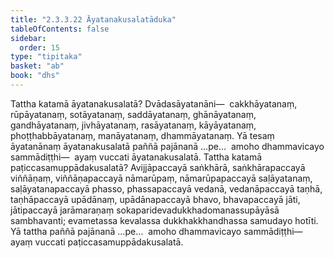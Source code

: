 ```yaml
---
title: "2.3.3.22 Āyatanakusalatāduka"
tableOfContents: false
sidebar:
  order: 15
type: "tipitaka"
basket: "ab"
book: "dhs"
---
```



<DynamicBreadcrumb />

<Division number="1342" book="dhs">

<Paragraph number="2047" book="dhs">
Tattha katamā āyatanakusalatā? Dvādasāyatanāni—  cakkhāyatanaṃ, rūpāyatanaṃ, sotāyatanaṃ, saddāyatanaṃ, ghānāyatanaṃ, gandhāyatanaṃ, jivhāyatanaṃ, rasāyatanaṃ, kāyāyatanaṃ, phoṭṭhabbāyatanaṃ, manāyatanaṃ, dhammāyatanaṃ. Yā tesaṃ āyatanānaṃ āyatanakusalatā paññā pajānanā …pe…  amoho dhammavicayo sammādiṭṭhi—  ayaṃ vuccati āyatanakusalatā.
</Paragraph>

</Division>
<Division number="1343" book="dhs">

<Paragraph number="2048" book="dhs">
Tattha katamā paṭiccasamuppādakusalatā? Avijjāpaccayā saṅkhārā, saṅkhārapaccayā viññāṇaṃ, viññāṇapaccayā nāmarūpaṃ, nāmarūpapaccayā saḷāyatanaṃ, saḷāyatanapaccayā phasso, phassapaccayā vedanā, vedanāpaccayā taṇhā, taṇhāpaccayā upādānaṃ, upādānapaccayā bhavo, bhavapaccayā jāti, jātipaccayā jarāmaraṇaṃ sokaparidevadukkhadomanassupāyāsā sambhavanti; evametassa kevalassa dukkhakkhandhassa samudayo hotīti. Yā tattha paññā pajānanā …pe…  amoho dhammavicayo sammādiṭṭhi—  ayaṃ vuccati paṭiccasamuppādakusalatā.
</Paragraph>
</Division>